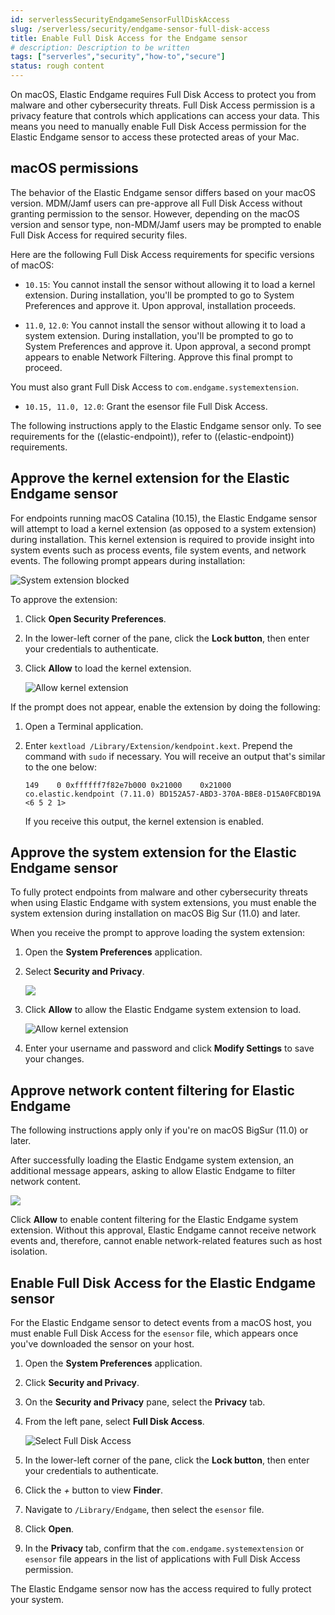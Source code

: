 ```yaml
---
id: serverlessSecurityEndgameSensorFullDiskAccess
slug: /serverless/security/endgame-sensor-full-disk-access
title: Enable Full Disk Access for the Endgame sensor
# description: Description to be written
tags: ["serverles","security","how-to","secure"]
status: rough content
---
```


<div id="endgame-sensor-full-disk-access"></div>

On macOS, Elastic Endgame requires Full Disk Access to protect you from malware and other cybersecurity threats. Full Disk Access permission is a privacy feature that controls which applications can access your data. This means you need to manually enable Full Disk Access permission for the Elastic Endgame sensor to access these protected areas of your Mac.

<div id="macos-permissions"></div>

## macOS permissions

The behavior of the Elastic Endgame sensor differs based on your macOS version. MDM/Jamf users can pre-approve all Full Disk Access without granting permission to the sensor. However, depending on the macOS version and sensor type, non-MDM/Jamf users may be prompted to enable Full Disk Access for required security files.

Here are the following Full Disk Access requirements for specific versions of macOS:

- `10.15`: You cannot install the sensor without allowing it to load a <DocLink id="serverlessSecurityEndgameSensorFullDiskAccess" section="approve-the-kernel-extension-for-the-elastic-endgame-sensor">kernel extension</DocLink>. During installation, you'll be prompted to go to System Preferences and approve it. Upon approval, installation proceeds.

- `11.0`, `12.0`: You cannot install the sensor without allowing it to load a <DocLink id="serverlessSecurityEndgameSensorFullDiskAccess" section="approve-the-system-extension-for-the-elastic-endgame-sensor">system extension</DocLink>. During installation, you'll be prompted to go to System Preferences and approve it. Upon approval, a second prompt appears to enable Network Filtering. Approve this final prompt to proceed.

You must also grant Full Disk Access to `com.endgame.systemextension`.

- `10.15, 11.0, 12.0`: Grant the <DocLink id="serverlessSecurityEndgameSensorFullDiskAccess" section="enable-full-disk-access-for-the-elastic-endgame-sensor">esensor file</DocLink> Full Disk Access.

<DocCallOut title="Note">
The following instructions apply to the Elastic Endgame sensor only. To see requirements for the ((elastic-endpoint)), refer to <DocLink id="serverlessSecurityElasticEndpointDeployReqs">((elastic-endpoint)) requirements</DocLink>.
</DocCallOut>

<div id="kernel-ext-approval-endgame"></div>

## Approve the kernel extension for the Elastic Endgame sensor

For endpoints running macOS Catalina (10.15), the Elastic Endgame sensor will attempt to load a kernel extension (as opposed to a system extension) during installation. This kernel extension is required to provide insight into system events such as process events, file system events, and network events. The following prompt appears during installation:

![System extension blocked](../images/endgame-sensor-full-disk-access/-getting-started-fda-sys-ext-blocked.png)

To approve the extension:

1. Click **Open Security Preferences**.
1. In the lower-left corner of the pane, click the **Lock button**, then enter your credentials to authenticate.
1. Click **Allow** to load the kernel extension.

    ![Allow kernel extension](../images/endgame-sensor-full-disk-access/-getting-started-fda-allow-kernel-ext.png)

If the prompt does not appear, enable the extension by doing the following:

1. Open a Terminal application.
1. Enter `kextload /Library/Extension/kendpoint.kext`. Prepend the command with `sudo` if necessary. You will receive an output that's similar to the one below:

    `149    0 0xffffff7f82e7b000 0x21000    0x21000    co.elastic.kendpoint (7.11.0) BD152A57-ABD3-370A-BBE8-D15A0FCBD19A <6 5 2 1>`

    If you receive this output, the kernel extension is enabled.

<div id="system-extension"></div>

## Approve the system extension for the Elastic Endgame sensor

To fully protect endpoints from malware and other cybersecurity threats when using Elastic Endgame with system extensions, you must enable the system extension during installation on macOS Big Sur (11.0) and later.

When you receive the prompt to approve loading the system extension:

1. Open the **System Preferences** application.
1. Select **Security and Privacy**.

    ![](../images/endgame-sensor-full-disk-access/-getting-started-fda-sec-privacy-pane.png)

1. Click **Allow** to allow the Elastic Endgame system extension to load.

    ![Allow kernel extension](../images/endgame-sensor-full-disk-access/-getting-started-fda-allow-kernel-ext.png)

1. Enter your username and password and click **Modify Settings** to save your changes. 

<div id="allow-network-filter-content"></div>

## Approve network content filtering for Elastic Endgame

<DocCallOut title="Note">
The following instructions apply only if you're on macOS BigSur (11.0) or later.
</DocCallOut>

After successfully loading the Elastic Endgame system extension, an additional message appears, asking to allow Elastic Endgame to filter network content.

![](../images/endgame-sensor-full-disk-access/-getting-started-fda-endgame-allow-network-filter-ven.png)

Click **Allow** to enable content filtering for the Elastic Endgame system extension. Without this approval, Elastic Endgame cannot receive network events and, therefore, cannot enable network-related features such as <DocLink id="serverlessSecurityHostIsolationOv">host isolation</DocLink>.

<div id="endpoint-endgame-sensor"></div>

## Enable Full Disk Access for the Elastic Endgame sensor

For the Elastic Endgame sensor to detect events from a macOS host, you must enable Full Disk Access for the `esensor` file, which appears once you've downloaded the sensor on your host.

1. Open the **System Preferences** application.
1. Click **Security and Privacy**.
1. On the **Security and Privacy** pane, select the **Privacy** tab.
1. From the left pane, select **Full Disk Access**.

    ![Select Full Disk Access](../images/endgame-sensor-full-disk-access/-getting-started-fda-select-fda.png)

1. In the lower-left corner of the pane, click the **Lock button**, then enter your credentials to authenticate. 
1. Click the *+* button to view **Finder**.
1. Navigate to `/Library/Endgame`, then select the `esensor` file.
1. Click **Open**.
1. In the **Privacy** tab, confirm that the `com.endgame.systemextension` or `esensor` file appears in the list of applications with Full Disk Access permission.

The Elastic Endgame sensor now has the access required to fully protect your system.

